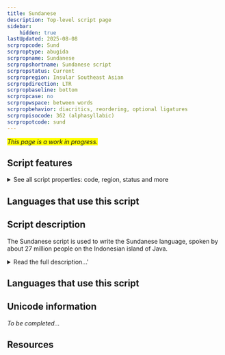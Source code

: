 ```yaml
---
title: Sundanese
description: Top-level script page
sidebar:
    hidden: true
lastUpdated: 2025-08-08
scrpropcode: Sund
scrproptype: abugida
scrpropname: Sundanese
scrpropshortname: Sundanese script
scrpropstatus: Current
scrpropregion: Insular Southeast Asian
scrpropdirection: LTR
scrpropbaseline: bottom
scrpropcase: no
scrpropwspace: between words
scrpropbehavior: diacritics, reordering, optional ligatures
scrpropisocode: 362 (alphasyllabic)
scrpropotcode: sund
---
```


<span style='background-color:yellow'>_This page is a work in progress._</span>


## Script features

<details>
<summary> See all script properties: code, region, status and more</summary>
<ScriptInfo />
</details>

## Languages that use this script

<WsList script='Sund' wsMax='5' />

## Script description

The Sundanese script is used to write the Sundanese language, spoken by about 27 million people on the Indonesian island of Java.

<details>
<summary>Read the full description...'</summary>Today, the language is generally written in either the Sundanese or the Latin script, but has historically also been written using other scripts. As of 1996, the Sundanese script has been the official script for the language; it is currently taught in schools and used for public signage.

It is an abugida of Brahmic descent. The standardized script contains 23 consonants, each bearing an inherent vowel, and 7 independent vowels, as well as digits from 0-9. Dependent vowels are represented by means of diacritics above, below or alongside the consonant, altering the inherent vowel. The consonants [ya], [ra] and [la] can also appear as diacritical marks when immediately following an initial consonant. 

<span style='color: red'>_Missing image: SundaVowels.png_</span>

Two additional characters were recently added to represent the sounds [kha] and [sya], found in Arabic loan words. A virama character (shown above) exists for cancelling the inherent vowel; this is a separate character/akśra which follows the consonant, so unlike the virama characters of many other Brahmic abugidas it does not enable the formation of consonant clusters. Latin punctuation is used. There are two systems for ordering of the alphabet, both based on the Brahmic order by place of articulation.
</details>

## Languages that use this script

<WsList script='Sund' wsMax='5' />

## Unicode information

_To be completed..._

## Resources

<ScriptResources detailSummary='seemore' />

